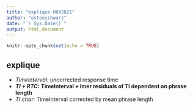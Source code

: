 ```yaml
---
title: "explique HUX2021"
author: "esteeschwarz"
date: "`r Sys.Date()`"
output: html_document
---
```


```r
knitr::opts_chunk$set(echo = TRUE)
```
## explique
- *TimeInterval:* uncorrected response time
- ***TI + RTC:*** **TimeInterval + lmer residuals of TI dependent on phrase length**
- *TI char:* TimeInterval corrected by mean phrase length
